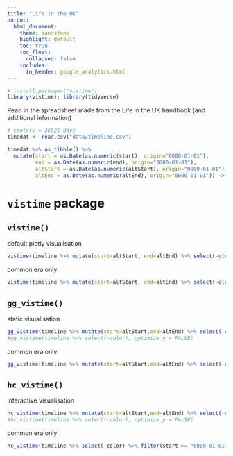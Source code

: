 ```yaml
---
title: "Life in the UK"
output: 
  html_document:
    theme: sandstone
    highlight: default
    toc: true
    toc_float:
      collapsed: false
    includes: 
      in_header: google_analytics.html
---
```


```r
# install.packages("vistime")
library(vistime); library(tidyverse)
```

Read in the spreadsheet made from the Life in the UK handbook (and additional information)
```r
# century = 36525 days
timedat <- read.csv("data/timeline.csv")

timedat %>% as_tibble() %>% 
  mutate(start = as.Date(as.numeric(start), origin="0000-01-01"),
         end = as.Date(as.numeric(end), origin="0000-01-01"),
         altStart = as.Date(as.numeric(altStart), origin="0000-01-01"),
         altEnd = as.Date(as.numeric(altEnd), origin="0000-01-01")) -> timeline;timeline
```
# `vistime` package

## `vistime()` 

default plotly visualisation

```r
vistime(timeline %>% mutate(start=altStart, end=altEnd) %>% select(-c(color,tooltip)), optimize_y = FALSE)
```

common era only

```r
vistime(timeline %>% mutate(start=altStart, end=altEnd) %>% select(-c(color,tooltip)) %>% filter(start >= "0000-01-01"), optimize_y = FALSE)
```


## `gg_vistime()` 

static visualisation

```r
gg_vistime(timeline %>% mutate(start=altStart,end=altEnd) %>% select(-color), optimize_y = FALSE)
#gg_vistime(timeline %>% select(-color), optimize_y = FALSE)
```
common era only

```r
gg_vistime(timeline %>% mutate(start=altStart,end=altEnd) %>% select(-color) %>% filter(start >= "0000-01-01"), optimize_y = FALSE)
```


## `hc_vistime()` 

interactive visualisation

```r
hc_vistime(timeline %>% mutate(start=altStart,end=altEnd) %>% select(-color), optimize_y = FALSE)
#hc_vistime(timeline %>% select(-color), optimize_y = FALSE)
```

common era only

```r
hc_vistime(timeline %>% select(-color) %>% filter(start >= "0000-01-01"), optimize_y = FALSE)
```

